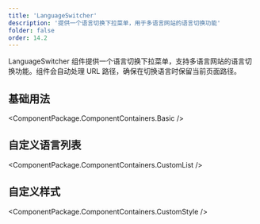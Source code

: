 ```yaml
---
title: 'LanguageSwitcher'
description: '提供一个语言切换下拉菜单，用于多语言网站的语言切换功能'
folder: false
order: 14.2
---
```



LanguageSwitcher 组件提供一个语言切换下拉菜单，支持多语言网站的语言切换功能。组件会自动处理 URL 路径，确保在切换语言时保留当前页面路径。

## 基础用法

<ComponentPackage.ComponentContainers.Basic />

## 自定义语言列表

<ComponentPackage.ComponentContainers.CustomList />

## 自定义样式

<ComponentPackage.ComponentContainers.CustomStyle />
